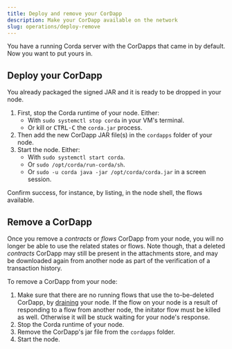 ```yaml
---
title: Deploy and remove your CorDapp
description: Make your CorDapp available on the network
slug: operations/deploy-remove
---
```


You have a running Corda server with the CorDapps that came in by default. Now you want to put yours in.

## Deploy your CorDapp

You already packaged the signed JAR and it is ready to be dropped in your node.

1. First, stop the Corda runtime of your node. Either:
    * With `sudo systemctl stop corda` in your VM's terminal.
    * Or kill or <kbd>CTRL-C</kbd> the `corda.jar` process.
2. Then add the new CorDapp JAR file(s) in the `cordapps` folder of your node.
3. Start the node. Either:
    * With `sudo systemctl start corda`.
    * Or `sudo /opt/corda/run-corda/sh`.
    * Or `sudo -u corda java -jar /opt/corda/corda.jar` in a screen session.

Confirm success, for instance, by listing, in the node shell, the flows available.

## Remove a CorDapp

Once you remove a _contracts_ or _flows_ CorDapp from your node, you will no longer be able to use the related states or flows. Note though, that a deleted _contracts_ CorDapp may still be present in the attachments store, and may be downloaded again from another node as part of the verification of a transaction history.

To remove a CorDapp from your node:

1. Make sure that there are no running flows that use the to-be-deleted CorDapp, by [draining](https://docs.corda.net/docs/corda-os/4.5/upgrading-cordapps.html#flow-drains) your node. If the flow on your node is a result of responding to a flow from another node, the initator flow must be killed as well. Otherwise it will be stuck waiting for your node's response.
2. Stop the Corda runtime of your node.
3. Remove the CorDapp's jar file from the `cordapps` folder.
4. Start the node.
